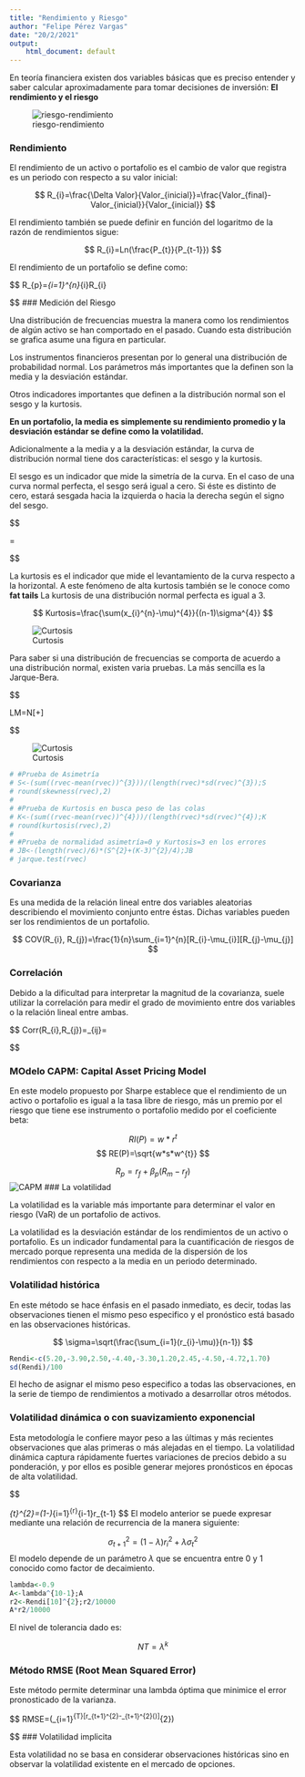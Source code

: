 ---
title: "Rendimiento y Riesgo"
author: "Felipe Pérez Vargas"
date: "20/2/2021"
output:
    html_document: default
---

En teoría financiera existen dos variables básicas que es preciso entender y saber calcular aproximadamente para tomar decisiones de inversión: **El rendimiento y el riesgo**

![riesgo-rendimiento](r12.png)



### Rendimiento

El rendimiento de un activo o portafolio es el cambio de valor que registra es un periodo con respecto a su valor inicial:

$$
R_{i}=\frac{\Delta Valor}{Valor_{inicial}}=\frac{Valor_{final}-Valor_{inicial}}{Valor_{inicial}}
$$

El rendimiento también se puede definir en función del logaritmo de la razón 
de rendimientos sigue:

$$
R_{i}=Ln(\frac{P_{t}}{P_{t-1}})
$$


El rendimiento de un portafolio se define como:

$$
R_{p}=\sum_{i=1}^{n}\omega_{i}R_{i}

$$
### Medición del Riesgo 

Una distribución de frecuencias muestra la manera como los rendimientos de algún activo se han comportado en el pasado. Cuando esta distribución se grafica asume una figura en particular.

Los instrumentos financieros presentan por lo general una distribución de probabilidad normal. Los parámetros más importantes que la definen son la media y la desviación estándar.

Otros indicadores importantes que definen a la distribución normal son el sesgo y la kurtosis.


**En un portafolio, la media es simplemente su rendimiento promedio y la desviación estándar se define como la volatilidad.**

Adicionalmente a la media y a la desviación estándar, la curva de distribución normal tiene dos características: el sesgo y la kurtosis.


El sesgo es un indicador que mide la simetría de la curva. En el caso de una curva normal perfecta, el sesgo será igual a cero. Si éste es distinto de cero, estará sesgada hacia la izquierda o hacia la derecha según el signo del sesgo.

$$

\text{Sesgo}=\frac{\sum(x_{i}^{n}-\mu)^{3}}{(n-1)\sigma^{\frac{3}{2}}}

$$

La kurtosis es el indicador que mide el levantamiento de la curva respecto a la horizontal. A este fenómeno de alta kurtosis también se le conoce como **fat tails** La kurtosis de una distribución normal perfecta es igual a 3.


$$
Kurtosis=\frac{\sum(x_{i}^{n}-\mu)^{4}}{(n-1)\sigma^{4}}
$$

![Curtosis](curtosis.jpg)



Para saber si una distribución de frecuencias se comporta de acuerdo a una distribución normal, existen varia pruebas. La más sencilla es la Jarque-Bera.

$$

LM=N[\frac{Sesgo^{2}}{6}+\frac{(Kurtosis-3)^{2}}{24}]

$$


![Curtosis](asimetria_estadistica.png)




```{r}
# #Prueba de Asimetría
# S<-(sum((rvec-mean(rvec))^{3}))/(length(rvec)*sd(rvec)^{3});S
# round(skewness(rvec),2)
# 
# #Prueba de Kurtosis en busca peso de las colas
# K<-(sum((rvec-mean(rvec))^{4}))/(length(rvec)*sd(rvec)^{4});K
# round(kurtosis(rvec),2)
# 
# #Prueba de normalidad asimetría=0 y Kurtosis=3 en los errores
# JB<-(length(rvec)/6)*(S^{2}+(K-3)^{2}/4);JB
# jarque.test(rvec)
```


### Covarianza

Es una medida de la relación lineal entre dos variables aleatorias describiendo el movimiento conjunto entre éstas. Dichas variables pueden ser los rendimientos de un  portafolio.


$$
COV(R_{i}, R_{j})=\frac{1}{n}\sum_{i=1}^{n}[R_{i}-\mu_{i}][R_{j}-\mu_{j}]
$$


### Correlación 

Debido a la dificultad para interpretar la magnitud de la covarianza, suele utilizar la correlación para medir el grado de movimiento entre dos variables o la relación lineal entre ambas. 


$$
Corr(R_{i},R_{j})=\rho_{ij}=\frac{COV(R_{i}, R_{j})}{\sigma_{i}\sigma_{j}}

$$

### MOdelo CAPM: Capital Asset Pricing Model 

En este modelo propuesto por Sharpe establece que el rendimiento de un activo o portafolio es igual a la tasa libre de riesgo, más un premio por el riesgo que tiene ese instrumento o portafolio medido por el coeficiente beta:

$$
RI(P)=w*r^{t}
$$
$$
RE(P)=\sqrt{w*s*w^{t}}
$$



$$
R_{p}=r_{f}+\beta_{p}(R_{m}-r_{f})
$$
![CAPM](capm.png)
### La volatilidad 

La volatilidad es la variable más importante para determinar el valor en riesgo (VaR) de un portafolio de activos.


La volatilidad es la desviación estándar de los rendimientos de un activo o portafolio. Es un indicador fundamental para la cuantificación de riesgos de mercado porque representa una medida de la dispersión de los rendimientos con respecto a la media en un periodo determinado.

### Volatilidad histórica

En este método se hace énfasis en el pasado inmediato, es decir, todas las observaciones tienen el mismo peso especifico y el pronóstico está basado en las observaciones históricas.

$$
\sigma=\sqrt(\frac{\sum_{i=1}(r_{i}-\mu)}{n-1})
$$
```{r}
Rendi<-c(5.20,-3.90,2.50,-4.40,-3.30,1.20,2.45,-4.50,-4.72,1.70)
sd(Rendi)/100


```



El hecho de asignar el mismo peso especifico a todas las observaciones, en la serie de tiempo de rendimientos a motivado a desarrollar otros métodos.


### Volatilidad dinámica o con suavizamiento exponencial

Esta metodología le confiere mayor peso a las últimas  y más recientes observaciones que alas primeras o más alejadas en el tiempo. La volatilidad dinámica captura rápidamente fuertes variaciones de precios debido a su ponderación, y por ellos es posible generar mejores pronósticos en épocas de 
alta volatilidad.

$$

\sigma_{t}^{2}=(1-\lambda)\sum_{i=1}^{r}\lambda^{i-1}r_{t-1}
$$
El modelo anterior se puede expresar mediante una relación de recurrencia de la manera siguiente:

$$
\sigma_{t+1}^{2}=(1-\lambda)r_{i}^{2}+\lambda\sigma_{t}^{2}
$$
El modelo depende de un parámetro $\lambda$ que se encuentra entre 0 y 1 conocido como factor de decaimiento.

```{r}
lambda<-0.9
A<-lambda^{10-1};A
r2<-Rendi[10]^{2};r2/10000
A*r2/10000

```




El nivel de tolerancia dado es:

$$
NT=\lambda^{k}
$$

### Método RMSE (Root Mean Squared Error)

Este método permite determinar una lambda óptima que minimice el error pronosticado de la varianza.

$$
RMSE=\sqrt(\frac{1}{T}\sum_{i=1}^{T}[r_{t+1}^{2}-\sigma_{t+1}^{2}(\lambda)]^{2})

$$
### Volatilidad implicita 


Esta volatilidad no se basa en considerar observaciones históricas sino en observar la volatilidad existente en el mercado de opciones. 


